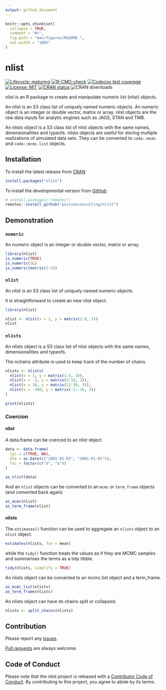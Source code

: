 ```yaml
---
output: github_document
---
```


<!-- README.md is generated from README.Rmd. Please edit that file -->

```r
knitr::opts_chunk$set(
  collapse = TRUE,
  comment = "#>",
  fig.path = "man/figures/README-",
  out.width = "100%"
)
```
# nlist

<!-- badges: start -->
[![Lifecycle: maturing](https://img.shields.io/badge/lifecycle-maturing-blue.svg)](https://www.tidyverse.org/lifecycle/#maturing)
[![R-CMD-check](https://github.com/poissonconsulting/nlist/workflows/R-CMD-check/badge.svg)](https://github.com/poissonconsulting/nlist/actions)
[![Codecov test coverage](https://codecov.io/gh/poissonconsulting/nlist/branch/master/graph/badge.svg)](https://codecov.io/gh/poissonconsulting/nlist?branch=master)
[![License: MIT](https://img.shields.io/badge/License-MIT-green.svg)](https://opensource.org/licenses/MIT)
[![CRAN status](https://www.r-pkg.org/badges/version/nlist)](https://cran.r-project.org/package=nlist)
![CRAN downloads](http://cranlogs.r-pkg.org/badges/nlist)
<!-- badges: end -->

nlist is an R package to create and manipulate numeric list (nlist) objects.

An nlist is an S3 class list of uniquely named numeric objects.
An numeric object is an integer or double vector, matrix or array.
nlist objects are the raw data inputs for analytic engines such as JAGS, STAN and TMB.

An nlists object is a S3 class list of nlist objects with the same names, dimensionalities and typeofs.
nlists objects are useful for storing multiple realizations of simulated data sets.
They can be converted to `coda::mcmc` and  `coda::mcmc.list` objects.

## Installation

To install the latest release from [CRAN](https://cran.r-project.org)
```r
install.packages("nlist")
```

To install the developmental version from [GitHub](https://github.com/poissonconsulting/nlist)
```r
# install.packages("remotes")
remotes::install_github("poissonconsulting/nlist")
```

## Demonstration

### `numeric`

An numeric object is an integer or double vector, matrix or array.

```r
library(nlist)
is_numeric(TRUE)
is_numeric(1L)
is_numeric(matrix(1:3))
```

### `nlist`

An nlist is an S3 class list of uniquely named numeric objects.

It is straightforward to create an new nlist object.
```r
library(nlist)

nlist <- nlist(x = 1, y = matrix(1:9, 3))
nlist
```

### `nlists`

An nlists object is a S3 class list of nlist objects with the same names, dimensionalities and typeofs.

The nchains attribute is used to keep track of the number of chains.

```r
nlists <- nlists(
  nlist(x = 1, y = matrix(1:9, 3)),
  nlist(x = -2, y = matrix(2:10, 3)),
  nlist(x = 10, y = matrix(22:30, 3)),
  nlist(x = -100, y = matrix(-2:-10, 3))
)

print(nlists)
```

### Coercion

#### nlist

A data.frame can be coerced to an nlist object
```r
data <- data.frame(
  lgl = c(TRUE, NA),
  dte = as.Date(c("2001-01-02", "2001-01-01")),
  fac = factor(c("b", "a"))
)

as_nlist(data)
```

And an `nlist` objects can be converted to an `mcmc` or `term_frame` objects (and converted back again)
```r
as_mcmc(nlist)
as_term_frame(nlist)
```

#### nlists

The `estimates()` function can be used to aggregate an `nlists` object to an `nlist` object.
```r
estimates(nlists, fun = mean)
```

while the `tidy()` function treats the values as if they are MCMC samples
and summarises the terms as a tidy tibble.
```r
tidy(nlists, simplify = TRUE)
```


An nlists object can be converted to an mcmc.list object and a term_frame.
```r
as_mcmc_list(nlists)
as_term_frame(nlists)
```

An nlists object can have its chains split or collapsed.
```r
nlists <- split_chains(nlists)
```

## Contribution

Please report any [issues](https://github.com/poissonconsulting/nlist/issues).

[Pull requests](https://github.com/poissonconsulting/nlist/pulls) are always welcome.

## Code of Conduct

Please note that the nlist project is released with a [Contributor Code of Conduct](https://contributor-covenant.org/version/2/0/CODE_OF_CONDUCT.html). 
By contributing to this project, you agree to abide by its terms.
